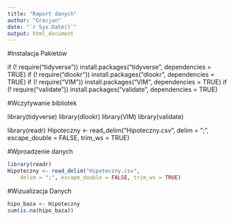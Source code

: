 ```yaml
---
title: "Raport danych"
author: "Gracjan"
date: "`r Sys.Date()`"
output: html_document
---
```


#Instalacja Pakietów

if (! require("tidyverse")) install.packages("tidyverse", dependencies = TRUE)
if (! require("dlookr")) install.packages("dlookr", dependencies = TRUE)
if (! require("VIM")) install.packages("VIM", dependencies = TRUE)
if (! require("validate")) install.packages("validate", dependencies = TRUE)

#Wczytywanie bibliotek

library(tidyverse)
library(dlookr)
library(VIM)
library(validate)

library(readr)
Hipoteczny <- read_delim("Hipoteczny.csv", 
    delim = ";", escape_double = FALSE, trim_ws = TRUE)

#Wproadzenie danych
```r
library(readr)
Hipoteczny <- read_delim("Hipoteczny.csv", 
    delim = ";", escape_double = FALSE, trim_ws = TRUE)

```


#Wizualizacja Danych
```r

hipo_baza <- Hipoteczny
sum(is.na(hipo_baza))


```

